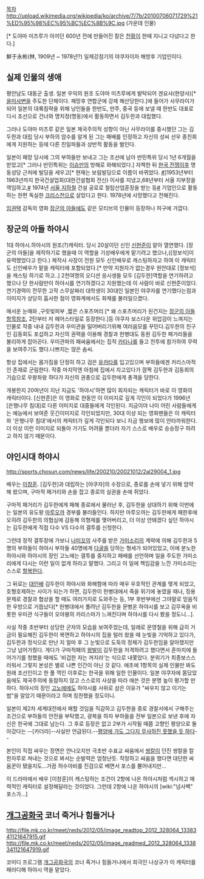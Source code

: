 [[목차]]
http://upload.wikimedia.org/wikipedia/ko/archive/7/7b/20100706071729%21%ED%95%98%EC%95%BC%EC%8B%9C.jpg
(가운데 인물)

{{{#!html
<iframe width="420" height="315" src="http://flvs.daum.net/flvPlayerOut.swf?vid=v0f1bk2g92iFoP90SSogL9D&ref=www.rigvedawiki.net" frameborder="0" allowfullscreen></iframe>}}}
{{{#!html
<iframe width="420" height="315" src="http://flvs.daum.net/flvPlayerOut.swf?vid=FqnDkHYs7_Q$&ref=www.rigvedawiki.net" frameborder="0" allowfullscreen></iframe>}}}
[* 도야마 미츠루가 아끼던 600년 전에 만들어진 칼은 [[천황]]이 한때 지니고 다녔다고 한다.]

鮮于永彬(林, 1909년 ~ 1978년?)
일제강점기의 야쿠자이자 해방후 기업인이다.

== 실제 인물의 생애 ==
평안남도 대동군 출생. 일본 우익의 원조 도야마 미츠루에게 발탁되어 겐요샤(현양사)[* [[을미사변]]을 주도한 단체이다. 패망후 연합군에 강제 해산당한다.]에 들어가 사무라이가 되어 일본의 대륙침략을 위해 낭인들을 한반도, 만주, 중국 등에 보낼 때 한반도 대표로 다시 조선으로 건너와 명치정(명동)에서 활동하면서 김두한과 대립했다.

그러나 도야마 미츠루 같은 일본 제국주의적 성향이 아닌 사무라이를 중시했던 그는 김두한과 대립 당시 부하의 암수를 알게 된 그는 패배를 인정하고 자신의 성씨 선우 종친회에게 지원하는 등에 다른 친일파들과 상반적 활동을 벌인다.

일본이 패망 당시에 그의 부하들만 보내고 그는 조선에 남아 반민특위 당시 1년 6개월을 받았고[* 그러나 반민특위는 [[이승만]]의 방해로 와해되었다.] 자책한 뒤 [[한국 전쟁]]이후 명동성당 근처에 빌딩을 세우고[* 현재는 보림빌딩으로 이름이 바뀌었다. [http://map.daum.net/?q=%EB%B3%B4%EB%A6%BC%EB%B9%8C%EB%94%A9&srcid=8399569&confirmid=8399569&rv=on #]]1953년부터 1963년까지 한국건설업회(대한건설협회 전신) 이사를 지냈고,68년부터 서울 지부장을 역임하고,[http://newslibrary.naver.com/viewer/index.nhn?articleId=1968062200099202017&editNo=1&printCount=1&publishDate=1968-06-22&officeId=00009&pageNo=2&printNo=699&publishType=00020 #] 1974년 [[서울 지하철]] 건설 공로로 철탑산업훈장을 받는 등[http://newslibrary.naver.com/viewer/index.nhn?articleId=1974081500099207010&edtNo=1&printCount=1&publishDate=1974-08-15&officeId=00009&pageNo=7&printNo=2601&publishType=00020 #] 기업인으로 활동하는 한편 독실한 [[크리스천]]으로 살았다고 한다. 1978년에 사망했다고 전해진다.

[[임권택]] 감독의 영화 [[장군의 아들]]에도 같은 모티브의 인물이 등장하나 허구에 가깝다.

== 장군의 아들 하야시 ==
1대 하야시.하야시의 원조(?)캐릭터. 당시 20살이던 신인 [[신현준]]이 맡아 열연했다. [장군의 아들]을 제작하기로 했을때 이 역할을 기성배우에게 맡기려고 했으나,([정보석]이 유력했었다고 한다.) 제작사 사장이 전원 모두 신인배우로 캐스팅하자고 하여 이 캐릭터도 신인배우가 맡을 캐릭터에 포함되었다.[* 만약 지원자가 없는경우 원안대로 [정보석]을 캐스팅 하기로 하고..] 2천여명의 오디션 응시생들 모두 [김두한]역할을 연기하려고 했으나 단 한사람만이 하야시를 연기하겠다고 지원했는데 이 사람이 바로 신현준이었다. 연기경력이 전무한 고작 스무살짜리 대학생이 30대인 일본인 야쿠자를 연기했다는점과 이미지가 상당히 흡사한 점이 영화계에서도 화제를 불러일으켰다.

매서운 눈매와 ,구릿빛피부 ,짧은 스포츠머리 [* 왜 스포츠머리가 된건지는 [[장군의 아들]]항목참조, 2탄부터 저 헤어스타일로 등장한다.]등 야쿠자 보스다운 위압감이 느껴지는 인물로 작중 내내 김두한과 우미관을 밀어버리기위해 여러음모를 꾸민다.김두한의 친구인 김동회도 포섭하고 자신의 권력을 이용해 경찰과 헌병대도 동원 김두한 패거리들을 불리하게 잡아끈다. 우미관파의 패싸움에서는 집적 [[카타나]]를 들고 전투에 참가하여 무력을 보여주기도 했다.나쁘지는 않은 솜씨. 

항상 집에서는 몸가짐을 단정히 하고 검은 [[유카타]]를 입고있으며 부하들에겐 카리스마적인 존재로 군림한다. 작중 마지막엔 아침에 집에서 자고있다가 깜짝 김두한과 김동회의 기습으로 우왕좌왕 하다가 자신의 권총으로 김두한에게 총격을 당한다.

개봉한지 20여년이 지난 지금도 '하야시'하면 많이 회자되는 캐릭터가 바로 이 영화의 캐릭터이다. [신현준]은 이 영화로 한동안 이 이미지로 깊게 각인이 되었다가 1996년 [은행나무 침대]로 다른 이미지로 대중들에게 각인된다. 지금이야 나이 어린 사람들에게는 예능에서 보여준 웃긴이미지로 각인되었지만, 30대 이상 되는 영화팬들은 이 캐릭터와 '은행나무 침대'에서의 캐릭터가 깊게 각인되다 보니 지금 행보에 많이 안타까워한다. 더 이상 이런 이미지로 되돌아 가기도 어려울 뿐더러 자기 스스로 배우로 승승장구 하려고 하지 않기 때문이다.

== 야인시대 하야시 ==
http://sports.chosun.com/news/life/200210/20021012/2al29004_1.jpg
{{{#!html
<iframe width="420" height="315" src="http://flvs.daum.net/flvPlayerOut.swf?vid=hHWh9AlvH8s$&ref=www.rigvedawiki.net" frameborder="0" allowfullscreen></iframe>}}}

배우는 [[이창훈]]. [김두한]과 대립하는 [야쿠자]의 수장으로, 종로를 손에 넣기 위해 암약해 왔으며, 구마적 패거리와 손을 잡고 종로의 실권을 손에 쥐었다.

구마적 패거리가 김두한에게 패해 종로에서 물러난 후, 김두한을 상대하기 위해 이번에는 일본의 유도왕 [[마루오까]] 경부를 불러들인다. 하지만 마루오까는 김두한에게 패한후에 오히려 김두한의 의협심에 감동해 의형제를 맺어버리고, 더 이상 안돼겠다 싶던 하야시는 김두한에게 직접 다수 VS 다수의 결투를 신청한다.

그런데 정작 결투장에 가보니 [[나미꼬]]의 사주를 받은 [[가미소리]]의 계략에 의해 김두한과 5명의 부하들이 하야시 부하들 40명에게 [[다굴]]을 당하는 형세가 되어있었고, 이에 분노한 하야시와 하야시의 장인 고노에는 결투를 중지하고 패배를 선언하며 일을 주도한 가미소리에게 다시는 이런 일이 없게 하라고 말했다. 그리고 이 일에 책임감을 느낀 가미소리는 스스로 [[할복]]한다.

그 뒤로는 [[대인배]] 김두한이 하야시와 화해함에 따라 매우 우호적인 관계를 맺게 되었고, 호형호제하는 사이가 되는가 하면, 김두한이 헌병대에서 죽을 위기에 놓였을 때나, 징용문제로 경찰과 협상을 할 때도 여러가지로 도와주는 등, 1부 후반부에선 그야말로 믿음직한 우방으로 거듭났다[* 헌병대에서 풀려난 김두한을 문병온 하야시를 보고 김무옥을 비롯한 우미관 식구들이 오야붕의 카리스마가 느껴진다며 하야시를 다시 봤을 정도니...].

사실 작중 초반부터 상당한 군자의 모습을 보여주었는데, 일례로 문영철을 위해 급히 거금이 필요해진 김두한이 복면하고 하야시의 집을 털러 왔을 때 눈빛을 기억하고 있다가, 김두한과 정식으로 만난 지 얼마 후 그 눈빛으로 도둑의 정체가 김두한임을 알아챘지만 그냥 넘어가줬다. 게다가 구마적패의 [[왕발]]이 김두한을 저격하려고 했다면서 혼마치에 들어가기를 청했을 때에도 '비겁한 자는 꺼지라'는 식으로 내쫓았다. 분위기가 최종보스스러워서 그렇지 본성은 별로 나쁜 인간이 아닌 것 같다. 애초에 1항목의 실제 인물만 봐도 원래 조선인이고 한 풀 꺽인 이후로는 한국을 위해 일한 인물이다. 일본 야쿠자에 몸닸았음에도 제국주의에 동참하지 않고 스스로의 사상을 따라 애쓴 것은 분명 높이 평가할 만 하다. 하야시의 장인 [[고노에]]에도 하야시를 사위로 삼은 이유가 "싸우지 않고 이기는 법"을 알았기 때문이라고 하며 칭찬했을 정도이니.

일본이 제2차 세계대전에서 패할 것임을 직감하고 김두한을 종로 경찰서에서 구해주는 조건으로 부하들의 안전을 부탁했고, 광복을 하자 부하들을 전부 일본으로 보낸 후에 자신은 한국에 그대로 남는다. 그 후로 등장은 없고 2부가 시작될 때쯤 고향인 평양으로 돌아갔다는 --[카더라]--사실만 언급된다.--[[공산주의|평양에 가도 그다지 무사하진 못했을 듯 하다]]--

본인이 직접 싸우는 장면은 안나오지만 극초반 수표교 싸움에서 [[쌍칼]]이 던진 쌍칼을 칼 한자루로 쳐내는 것으로 봐서는 순발력은 엄청난듯. 작정하고 싸움을 했다면 대단한 싸움꾼이 됐을지도...가끔 허수아비를 진검으로 베면서 포스를 뿜어내지만...

이 드라마에서 배우 [이창훈]이 캐스팅하는 조건이 2항에 나온 하야시처럼 섹시하고 매력적인 캐릭터로 설정해달라는 것이었다. 그런데 2항에 나온 하야시의 [wiki:"넘사벽" 포스가...]

== [[개그공화국]] 코너 죽거나 힘들거나 ==
http://file.mk.co.kr/meet/neds/2012/05/image_readtop_2012_328064_1338341121647915.gif
http://file.mk.co.kr/meet/neds/2012/05/image_readmed_2012_328064_1338341121647919.gif

코미디 프로그램 [[개그공화국]]의 코너 죽거나 힘들거나에서 희극인 나상규가 이 캐릭터를 패러디해 하야시 역을 맡았다.
